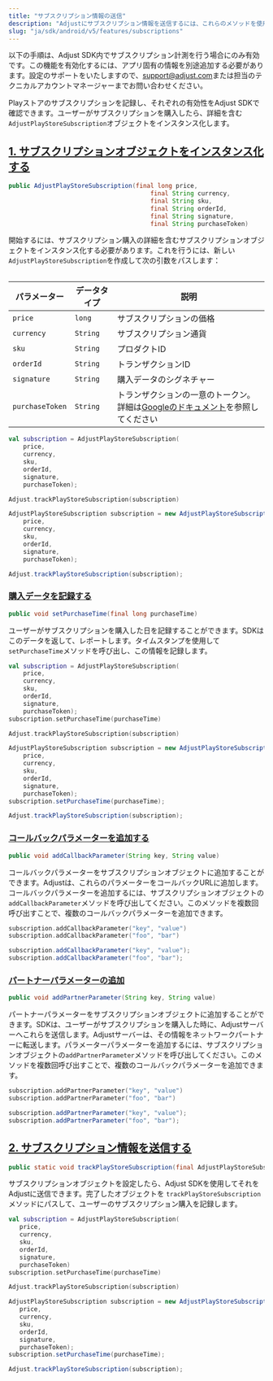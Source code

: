 ```yaml
---
title: "サブスクリプション情報の送信"
description: "Adjustにサブスクリプション情報を送信するには、これらのメソッドを使用してください。"
slug: "ja/sdk/android/v5/features/subscriptions"
---
```


<Callout type="important">

以下の手順は、Adjust SDK内でサブスクリプション計測を行う場合にのみ有効です。この機能を有効化するには、アプリ固有の情報を別途追加する必要があります。設定のサポートをいたしますので、[support@adjust.com](mailto:support@adjust.com)または担当のテクニカルアカウントマネージャーまでお問い合わせください。

</Callout>

Playストアのサブスクリプションを記録し、それぞれの有効性をAdjust SDKで確認できます。ユーザーがサブスクリプションを購入したら、詳細を含む `AdjustPlayStoreSubscription`オブジェクトをインスタンス化します。

## [1\. サブスクリプションオブジェクトをインスタンス化する](1-instantiate-a-subscription-object)

<CodeBlock title="メソッドシグネチャー">

```java
public AdjustPlayStoreSubscription(final long price,
                                       final String currency,
                                       final String sku,
                                       final String orderId,
                                       final String signature,
                                       final String purchaseToken)

```

</CodeBlock>

開始するには、サブスクリプション購入の詳細を含むサブスクリプションオブジェクトをインスタンス化する必要があります。これを行うには、新しい`AdjustPlayStoreSubscription`を作成して次の引数をパスします：

<Table>

| パラメーター    | データタイプ | 説明                                                                                                                                                             |
| --------------- | ------------ | ---------------------------------------------------------------------------------------------------------------------------------------------------------------- |
| `price`         | `long`       | サブスクリプションの価格                                                                                                                                         |
| `currency`      | `String`     | サブスクリプション通貨                                                                                                                                           |
| `sku`           | `String`     | プロダクトID                                                                                                                                                     |
| `orderId`       | `String`     | トランザクションID                                                                                                                                               |
| `signature`     | `String`     | 購入データのシグネチャー                                                                                                                                         |
| `purchaseToken` | `String`     | トランザクションの一意のトークン。詳細は[Googleのドキュメント](https://developer.android.com/reference/com/android/billingclient/api/Purchase)を参照してください |

</Table>
<Tabs>
<Tab title="Kotlin" sync="kotlin">

```kotlin
val subscription = AdjustPlayStoreSubscription(
    price,
    currency,
    sku,
    orderId,
    signature,
    purchaseToken);

Adjust.trackPlayStoreSubscription(subscription)
```

</Tab>
<Tab title="Java" sync="java" >

```java
AdjustPlayStoreSubscription subscription = new AdjustPlayStoreSubscription(
    price,
    currency,
    sku,
    orderId,
    signature,
    purchaseToken);

Adjust.trackPlayStoreSubscription(subscription);
```

</Tab>
</Tabs>

### [購入データを記録する](record-the-purchase-date)

<CodeBlock title="メソッドシグネチャー">

```java
public void setPurchaseTime(final long purchaseTime)
```

</CodeBlock>

ユーザーがサブスクリプションを購入した日を記録することができます。SDKはこのデータを返して、レポートします。タイムスタンプを使用して`setPurchaseTime`メソッドを呼び出し、この情報を記録します。

<Tabs>
<Tab title="Kotlin" sync="kotlin">

```kotlin
val subscription = AdjustPlayStoreSubscription(
    price,
    currency,
    sku,
    orderId,
    signature,
    purchaseToken);
subscription.setPurchaseTime(purchaseTime)

Adjust.trackPlayStoreSubscription(subscription)
```

</Tab>
<Tab title="Java" sync="java" >

```java
AdjustPlayStoreSubscription subscription = new AdjustPlayStoreSubscription(
    price,
    currency,
    sku,
    orderId,
    signature,
    purchaseToken);
subscription.setPurchaseTime(purchaseTime);

Adjust.trackPlayStoreSubscription(subscription);
```

</Tab>
</Tabs>

### [コールバックパラメーターを追加する](add-callback-parameters)

<CodeBlock title="メソッドシグネチャー">

```java
public void addCallbackParameter(String key, String value)
```

</CodeBlock>

コールバックパラメーターをサブスクリプションオブジェクトに追加することができます。Adjustは、これらのパラメーターをコールバックURLに追加します。コールバックパラメーターを追加するには、サブスクリプションオブジェクトの`addCallbackParameter`メソッドを呼び出してください。このメソッドを複数回呼び出すことで、複数のコールバックパラメーターを追加できます。

<Tabs>
<Tab title="Kotlin" sync="kotlin">

```kotlin
subscription.addCallbackParameter("key", "value")
subscription.addCallbackParameter("foo", "bar")
```

</Tab>
<Tab title="Java" sync="java" >

```java
subscription.addCallbackParameter("key", "value");
subscription.addCallbackParameter("foo", "bar");
```

</Tab>
</Tabs>

### [パートナーパラメーターの追加](add-partner-parameters)

<CodeBlock title="メソッドシグネチャー">

```java
public void addPartnerParameter(String key, String value)
```

</CodeBlock>

パートナーパラメーターをサブスクリプションオブジェクトに追加することができます。SDKは、ユーザーがサブスクリプションを購入した時に、Adjustサーバーへこれらを送信します。Adjustサーバーは、その情報をネットワークパートナーに転送します。パラメーターパラメーターを追加するには、サブスクリプションオブジェクトの`addPartnerParameter`メソッドを呼び出してください。このメソッドを複数回呼び出すことで、複数のコールバックパラメーターを追加できます。

<Tabs>
<Tab title="Kotlin" sync="kotlin">

```kotlin
subscription.addPartnerParameter("key", "value")
subscription.addPartnerParameter("foo", "bar")
```

</Tab>
<Tab title="Java" sync="java" >

```java
subscription.addPartnerParameter("key", "value");
subscription.addPartnerParameter("foo", "bar");
```

</Tab>
</Tabs>

## [2\. サブスクリプション情報を送信する](2-send-subscription-information)

<CodeBlock title="メソッドシグネチャー">

```java
public static void trackPlayStoreSubscription(final AdjustPlayStoreSubscription subscription)
```

</CodeBlock>

サブスクリプションオブジェクトを設定したら、Adjust SDKを使用してそれをAdjustに送信できます。完了したオブジェクトを `trackPlayStoreSubscription`メソッドにパスして、ユーザーのサブスクリプション購入を記録します。

<Tabs>
<Tab title="Kotlin" sync="kotlin">

```kotlin
val subscription = AdjustPlayStoreSubscription(
   price,
   currency,
   sku,
   orderId,
   signature,
   purchaseToken)
subscription.setPurchaseTime(purchaseTime)

Adjust.trackPlayStoreSubscription(subscription)
```

</Tab>
<Tab title="Java" sync="java" >

```java
AdjustPlayStoreSubscription subscription = new AdjustPlayStoreSubscription(
   price,
   currency,
   sku,
   orderId,
   signature,
   purchaseToken);
subscription.setPurchaseTime(purchaseTime);

Adjust.trackPlayStoreSubscription(subscription);
```

</Tab>
</Tabs>

